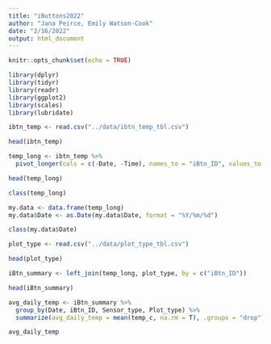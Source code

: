 ```yaml
---
title: "iButtons2022"
author: "Jana Peirce, Emily Watson-Cook"
date: "2/16/2022"
output: html_document
---
```


```r
knitr::opts_chunk$set(echo = TRUE)
```

```r
library(dplyr)
library(tidyr)
library(readr)
library(ggplot2)
library(scales)
library(lubridate)
```

```r
ibtn_temp <- read.csv("../data/ibtn_temp_tbl.csv")

head(ibtn_temp)
```


```r
temp_long <- ibtn_temp %>% 
  pivot_longer(cols = c(-Date, -Time), names_to = "iBtn_ID", values_to = "temp_c") 

head(temp_long)
```

```r
class(temp_long)

my.data <- data.frame(temp_long)
my.data$Date <- as.Date(my.data$Date, format = "%Y/%m/%d")

class(my.data$Date)
```


```r
plot_type <- read.csv("../data/plot_type_tbl.csv")

head(plot_type)
```

```r
iBtn_summary <- left_join(temp_long, plot_type, by = c("iBtn_ID")) 

head(iBtn_summary)
```


```r
avg_daily_temp <- iBtn_summary %>%
  group_by(Date, iBtn_ID, Sensor_type, Plot_type) %>% 
  summarize(avg_daily_temp = mean(temp_c, na.rm = T), .groups = "drop")

avg_daily_temp
```

